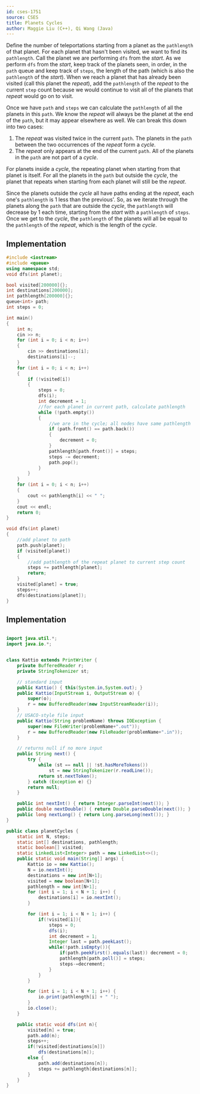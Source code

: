 ```yaml
---
id: cses-1751
source: CSES
title: Planets Cycles
author: Maggie Liu (C++), Qi Wang (Java)
---
```


Define the number of teleportations starting from a planet as the
$\texttt{pathlength}$ of that planet. For each planet that hasn't been visited,
we want to find its $\texttt{pathlength}$. Call the planet we are performing
$\texttt{dfs}$ from the $\textit{start}$. As we perform $\texttt{dfs}$ from the
$\textit{start}$, keep track of the planets seen, in order, in the
$\texttt{path}$ queue and keep track of $\texttt{steps}$, the length of the path
(which is also the $\texttt{pathlength}$ of the $\textit{start}$). When we reach
a planet that has already been visited (call this planet the $\textit{repeat}$),
add the $\texttt{pathlength}$ of the $\textit{repeat}$ to the current
$\texttt{step}$ count because we would continue to visit all of the planets that
$\textit{repeat}$ would go on to visit.

Once we have $\texttt{path}$ and $\texttt{steps}$ we can calculate the
$\texttt{pathlength}$ of all the planets in this $\texttt{path}$. We know the
$\textit{repeat}$ will always be the planet at the end of the $\texttt{path}$,
but it may appear elsewhere as well. We can break this down into two cases:

1. The $\textit{repeat}$ was visited twice in the current $\texttt{path}$. The
   planets in the $\texttt{path}$ between the two occurrences of the
   $\textit{repeat}$ form a $\textit{cycle}$.
2. The $\textit{repeat}$ only appears at the end of the current $\texttt{path}$.
   All of the planets in the $\texttt{path}$ are not part of a $\textit{cycle}$.

For planets inside a $\textit{cycle}$, the repeating planet when starting from
that planet is itself. For all the planets in the $\texttt{path}$ but outside
the $\textit{cycle}$, the planet that repeats when starting from each planet
will still be the $\textit{repeat}$.

Since the planets outside the $\textit{cycle}$ all have paths ending at the
$\textit{repeat}$, each one's $\texttt{pathlength}$ is $1$ less than the
previous'. So, as we iterate through the planets along the $\texttt{path}$ that
are outside the $\textit{cycle}$, the $\texttt{pathlength}$ will decrease by $1$
each time, starting from the $\textit{start}$ with a $\texttt{pathlength}$ of
$\texttt{steps}$. Once we get to the $\textit{cycle}$, the $\texttt{pathlength}$
of the planets will all be equal to the $\texttt{pathlength}$ of the
$\textit{repeat}$, which is the length of the $\textit{cycle}$.

<LanguageSection>

<CPPSection>

## Implementation

```cpp
#include <iostream>
#include <queue>
using namespace std;
void dfs(int planet);

bool visited[200000]{};
int destinations[200000];
int pathlength[200000]{};
queue<int> path;
int steps = 0;

int main()
{
	int n;
	cin >> n;
	for (int i = 0; i < n; i++)
	{
		cin >> destinations[i];
		destinations[i]--;
	}
	for (int i = 0; i < n; i++)
	{
		if (!visited[i])
		{
			steps = 0;
			dfs(i);
			int decrement = 1;
			//for each planet in current path, calculate pathlength
			while (!path.empty())
			{
				//we are in the cycle; all nodes have same pathlength
				if (path.front() == path.back())
				{
					decrement = 0;
				}
				pathlength[path.front()] = steps;
				steps -= decrement;
				path.pop();
			}
		}
	}
	for (int i = 0; i < n; i++)
	{
		cout << pathlength[i] << " ";
	}
	cout << endl;
	return 0;
}

void dfs(int planet)
{
	//add planet to path
	path.push(planet);
	if (visited[planet])
	{
		//add pathlength of the repeat planet to current step count
		steps += pathlength[planet];
		return;
	}
	visited[planet] = true;
	steps++;
	dfs(destinations[planet]);
}
```

</CPPSection>

<JavaSection>

## Implementation

```java

import java.util.*;
import java.io.*;


class Kattio extends PrintWriter {
	private BufferedReader r;
	private StringTokenizer st;

	// standard input
	public Kattio() { this(System.in,System.out); }
	public Kattio(InputStream i, OutputStream o) {
		super(o);
		r = new BufferedReader(new InputStreamReader(i));
	}
	// USACO-style file input
	public Kattio(String problemName) throws IOException {
		super(new FileWriter(problemName+".out"));
		r = new BufferedReader(new FileReader(problemName+".in"));
	}

	// returns null if no more input
	public String next() {
		try {
			while (st == null || !st.hasMoreTokens())
				st = new StringTokenizer(r.readLine());
			return st.nextToken();
		} catch (Exception e) {}
		return null;
	}

	public int nextInt() { return Integer.parseInt(next()); }
	public double nextDouble() { return Double.parseDouble(next()); }
	public long nextLong() { return Long.parseLong(next()); }
}

public class planetCycles {
	static int N, steps;
	static int[] destinations, pathlength;
	static boolean[] visited;
	static LinkedList<Integer> path = new LinkedList<>();
	public static void main(String[] args) {
		Kattio io = new Kattio();
		N = io.nextInt();
		destinations = new int[N+1];
		visited = new boolean[N+1];
		pathlength = new int[N+1];
		for (int i = 1; i < N + 1; i++) {
			destinations[i] = io.nextInt();
		}

		for (int i = 1; i < N + 1; i++) {
			if(!visited[i]){
				steps = 0;
				dfs(i);
				int decrement = 1;
				Integer last = path.peekLast();
				while(!path.isEmpty()){
					if(path.peekFirst().equals(last)) decrement = 0;
					pathlength[path.poll()] = steps;
					steps-=decrement;
				}
			}
		}

		for (int i = 1; i < N + 1; i++) {
			io.print(pathlength[i] + " ");
		}
		io.close();
	}

	public static void dfs(int n){
		visited[n] = true;
		path.add(n);
		steps++;
		if(!visited[destinations[n]])
			dfs(destinations[n]);
		else {
			path.add(destinations[n]);
			steps += pathlength[destinations[n]];
		}
	}
}

```

</JavaSection>

</LanguageSection>
